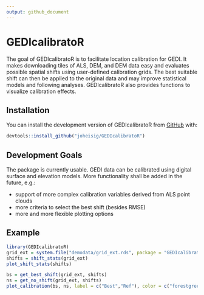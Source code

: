 ```yaml
---
output: github_document
---
```


# GEDIcalibratoR

The goal of GEDIcalibratoR is to facilitate location calibration for GEDI. It makes downloading tiles of ALS, DEM, and DEM data easy and evaluates possible spatial shifts using user-defined calibration grids. The best suitable shift can then be applied to the original data and may improve statistical models and following analyses. GEDIcalibratoR also provides functions to visualize calibration effects.

## Installation

You can install the development version of GEDIcalibratoR from [GitHub](https://github.com/) with:

```r
devtools::install_github("joheisig/GEDIcalibratoR")
```

## Development Goals

The package is currently usable. GEDI data can be calibrated using digital surface and elevation models. More functionality shall be added in the future, e.g.:

- support of more complex calibration variables derived from ALS point clouds
- more criteria to select the best shift (besides RMSE)
- more and more flexible plotting options

## Example 

```r
library(GEDIcalibratoR)
grid_ext = system.file("demodata/grid_ext.rds", package = "GEDIcalibratoR") |> readRDS()
shifts = shift_stats(grid_ext)
plot_shift_stats(shifts)

bs = get_best_shift(grid_ext, shifts)
ns = get_no_shift(grid_ext, shifts)
plot_calibration(bs, ns, label = c("Best","Ref"), color = c("forestgreen", "firebrick"))
```

